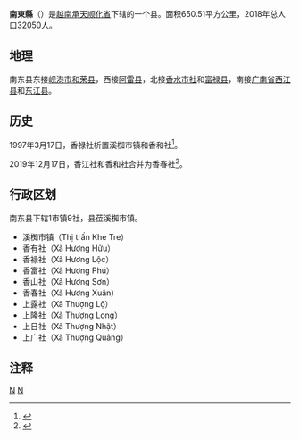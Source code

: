{{Infobox Settlement
|name                   = 南东县
|settlement_type        = 县
|official_name          = 
|other_name             = 
|native_name            = {{lang|vi|Huyện Nam Đông}}
|nickname               = 
|motto                  = 
|image_skyline          = 
|imagesize              = 
|image_caption          = 
|image_flag             = 
|flag_size              = 
|image_seal             = 
|seal_size              = 
|image_shield           = 
|shield_size            = 
|image_blank_emblem     = 
|blank_emblem_size      = 
|image_map              = {{Infobox mapframe|frame-width=250|zoom=10}}
|mapsize                = 
|map_caption            = 
|image_map1             = 
|mapsize1               = 
|map_caption1           = 
|pushpin_map            = Vietnam
|pushpin_label_position = bottom
|pushpin_map_caption    = 
|pushpin_map1           = 
|pushpin_label_position1= 
|pushpin_map_caption1   = 
|subdivision_type       = 国家
|subdivision_name       = {{flag|Vietnam}}
|subdivision_type1      = [[越南行政区划|省]]
|subdivision_name1      = [[承天顺化省|承天顺化省]]
|subdivision_type2      = 行政区划
|subdivision_name2      = 1市镇9社
|subdivision_type3      = 
|subdivision_name3      = 
|seat_type              = 县莅
|seat                   = {{link-vi|溪椥市镇|Khe Tre}}
|government_type        = 
|leader_title           = 
|leader_name            = 
|leader_title1          = 
|leader_name1           = 
|established_title      = 
|established_date       = 
|area_magnitude         = 
|unit_pref              = 
|area_footnotes         = 
|area_total_km2         = 650.5
|area_land_km2          = 
|area_water_km2         = 
|area_water_percent     = 
|area_urban_km2         = 
|area_metro_km2         = 
|population_as_of       = 2018年
|population_footnotes   = 
|population_note        = 
|population_total       = 32050
|population_density_km2 = auto
|population_metro             = 
|population_density_metro_km2 = 
|population_urban             = 
|population_density_urban_km2 = 
|timezone               = [[越南标准时间|越南标准时间]]
|utc_offset             = +7
|elevation_footnotes    = 
|elevation_m            = 
|coor_type              = 
|coordinates            = 
|postal_code_type       = 
|postal_code            = 
|area_code              = 
|website                = [https://namdong.thuathienhue.gov.vn 南东县电子信息门户网站]
|footnotes              = 
}}
'''南東縣'''（{{vie|v='''Huyện Nam Đông'''|hn=縣南東}}）是[[越南|越南]][[承天顺化省|承天顺化省]]下辖的一个县。面积650.51平方公里，2018年总人口32050人。

==地理==
南东县东接[[岘港市|岘港市]][[和荣县|和荣县]]，西接[[阿雷县|阿雷县]]，北接[[香水市社|香水市社]]和[[富禄县|富禄县]]，南接[[广南省|广南省]][[西江县|西江县]]和[[东江县|东江县]]。

==历史==
1997年3月17日，香禄社析置溪椥市镇和香和社<ref>{{Cite web |url=https://thuvienphapluat.vn/van-ban/Bat-dong-san/Nghi-dinh-22-CP-thanh-lap-thi-tran-va-dieu-chinh-dia-gioi-hanh-chinh-mot-so-xa-thuoc-cac-huyen-Quang-Dien-Nam-Dong-tinh-Thua-Thien-Hue-40533.aspx |title=Nghị định 22-CP năm 1997 về việc thành lập thị trấn và điều chỉnh địa giới hành chính một số xã thuộc các huyện Quảng Điền, Nam Đông, tỉnh Thừa Thiên-Huế |access-date=2020-03-02 |archive-date=2022-03-18 |archive-url=https://web.archive.org/web/20220318221110/https://thuvienphapluat.vn/van-ban/Bat-dong-san/Nghi-dinh-22-CP-thanh-lap-thi-tran-va-dieu-chinh-dia-gioi-hanh-chinh-mot-so-xa-thuoc-cac-huyen-Quang-Dien-Nam-Dong-tinh-Thua-Thien-Hue-40533.aspx }}</ref>。

2019年12月17日，香江社和香和社合并为香春社<ref>{{Cite web |url=http://vanban.chinhphu.vn/portal/page/portal/chinhphu/hethongvanban?mode=detail&document_id=198699 |title=Nghị quyết số 834/NQ-UBTVQH14 của ỦY BAN THƯỜNG VỤ QUỐC HỘI : Về việc sắp xếp các đơn vị hành chính cấp xã thuộc tỉnh Thừa Thiên Huế |access-date=2019-12-31 |archive-date=2021-06-21 |archive-url=https://web.archive.org/web/20210621165040/http://vanban.chinhphu.vn/portal/page/portal/chinhphu/hethongvanban?mode=detail&document_id=198699 }}</ref>。

==行政区划==
南东县下辖1市镇9社，县莅溪椥市镇。
*溪椥市镇（Thị trấn Khe Tre）
*香有社（Xã Hương Hữu）
*香禄社（Xã Hương Lộc）
*香富社（Xã Hương Phú）
*香山社（Xã Hương Sơn）
*香春社（Xã Hương Xuân）
*上露社（Xã Thượng Lộ）
*上隆社（Xã Thượng Long）
*上日社（Xã Thượng Nhật）
*上广社（Xã Thượng Quảng）

==注释==
{{reflist}}
{{承天顺化省行政区划}}
{{越南北中部之县市镇区域划分}}

[[Category:越南县份|N]]
[[Category:承天順化省|N]]